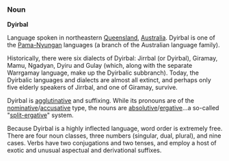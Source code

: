 ===Noun===
'''Dyirbal'''

Language spoken in northeastern [[Queensland]], [[Australia]]. Dyirbal is one of the [[Pama-Nyungan]] languages (a branch of the Australian language family).

Historically, there were six dialects of Dyirbal: Jirrbal (or Dyirbal), Giramay, Mamu, Ngadyan, Dyiru and Gulay (which, along with the separate Warrgamay language, make up the Dyirbalic subbranch). Today, the Dyirbalic languages and dialects are almost all extinct, and perhaps only five elderly speakers of Jirrbal, and one of Giramay, survive.

Dyirbal is [[agglutinative]] and suffixing. While its pronouns are of the [[nominative]]/[[accusative]] type, the nouns are [[absolutive]]/[[ergative]]...a so-called "[[split-ergative]]" system.

Because Dyirbal is a highly inflected language, word order is extremely free. There are four noun classes, three numbers (singular, dual, plural), and nine cases. Verbs have two conjugations and two tenses, and employ a host of exotic and unusual aspectual and derivational suffixes.